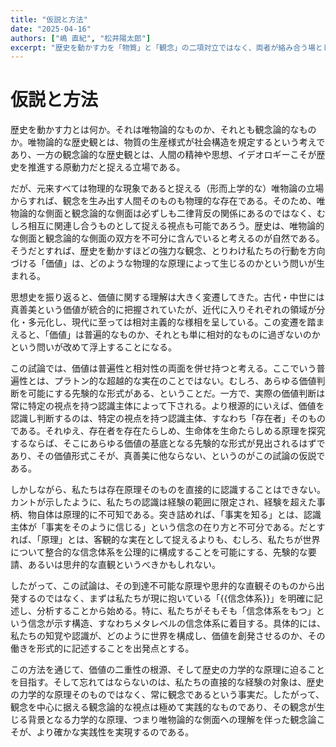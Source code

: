 ```yaml
---
title: "仮説と方法"
date: "2025-04-16"
authors: ["嶋 直紀", "松井陽太郎"]
excerpt: "歴史を動かす力を「物質」と「観念」の二項対立ではなく、両者が絡み合う場として価値を再定義し、〈真・善・美〉の生成原理を探る。"
---
```


# 仮説と方法

歴史を動かす力とは何か。それは唯物論的なものか、それとも観念論的なものか。唯物論的な歴史観とは、物質の生産様式が社会構造を規定するという考えであり、一方の観念論的な歴史観とは、人間の精神や思想、イデオロギーこそが歴史を推進する原動力だと捉える立場である。

だが、元来すべては物理的な現象であると捉える（形而上学的な）唯物論の立場からすれば、観念を生み出す人間そのものも物理的な存在である。そのため、唯物論的な側面と観念論的な側面は必ずしも二律背反の関係にあるのではなく、むしろ相互に関連し合うものとして捉える視点も可能であろう。歴史は、唯物論的な側面と観念論的な側面の双方を不可分に含んでいると考えるのが自然である。そうだとすれば、歴史を動かすほどの強力な観念、とりわけ私たちの行動を方向づける「価値」は、どのような物理的な原理によって生じるのかという問いが生まれる。

思想史を振り返ると、価値に関する理解は大きく変遷してきた。古代・中世には真善美という価値が統合的に把握されていたが、近代に入りそれぞれの領域が分化・多元化し、現代に至っては相対主義的な様相を呈している。この変遷を踏まえると、「価値」は普遍的なものか、それとも単に相対的なものに過ぎないのかという問いが改めて浮上することになる。

この試論では、価値は普遍性と相対性の両面を併せ持つと考える。ここでいう普遍性とは、プラトン的な超越的な実在のことではない。むしろ、あらゆる価値判断を可能にする先験的な形式がある、ということだ。一方で、実際の価値判断は常に特定の視点を持つ認識主体によって下される。より根源的にいえば、価値を認識し判断するのは、特定の視点を持つ認識主体、すなわち「存在者」そのものである。それゆえ、存在者を存在たらしめ、生命体を生命たらしめる原理を探究するならば、そこにあらゆる価値の基底となる先験的な形式が見出されるはずであり、その価値形式こそが、真善美に他ならない、というのがこの試論の仮説である。

しかしながら、私たちは存在原理そのものを直接的に認識することはできない。カントが示したように、私たちの認識は経験の範囲に限定され、経験を超えた事柄、物自体は原理的に不可知である。突き詰めれば、「事実を知る」とは、認識主体が「事実をそのように信じる」という信念の在り方と不可分である。だとすれば、「原理」とは、客観的な実在として捉えるよりも、むしろ、私たちが世界について整合的な信念体系を公理的に構成することを可能にする、先験的な要請、あるいは思弁的な直観というべきかもしれない。

したがって、この試論は、その到達不可能な原理や思弁的な直観そのものから出発するのではなく、まずは私たちが現に抱いている「{{信念体系}}」を明確に記述し、分析することから始める。特に、私たちがそもそも「信念体系をもつ」という信念が示す構造、すなわちメタレベルの信念体系に着目する。具体的には、私たちの知覚や認識が、どのように世界を構成し、価値を創発させるのか、その働きを形式的に記述することを出発点とする。

この方法を通じて、価値の二重性の根源、そして歴史の力学的な原理に迫ることを目指す。そして忘れてはならないのは、私たちの直接的な経験の対象は、歴史の力学的な原理そのものではなく、常に観念であるという事実だ。したがって、観念を中心に据える観念論的な視点は極めて実践的なものであり、その観念が生じる背景となる力学的な原理、つまり唯物論的な側面への理解を伴った観念論こそが、より確かな実践性を実現するのである。

